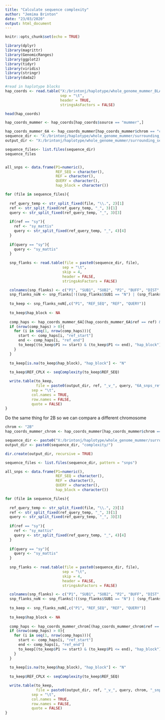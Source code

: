 ---
title: "Calculate sequence complexity"
author: "Jemima Brinton"
date: "23/03/2020"
output: html_document
---

```{r setup, include=FALSE}
knitr::opts_chunk$set(echo = TRUE)

library(dplyr)
library(magrittr)
library(GenomicRanges)
library(ggplot2)
library(tidyr)
library(viridis)
library(stringr)
library(dada2)
```

```{r}
#read in haplotype blocks
hap_coords <- read.table("X:/brintonj/haplotype/whole_genome_mummer_BLAST_5mbp_blocks_combined_ref_coords_block_numbers_SPELTA_ADDED.tsv",
                         sep = "\t", 
                         header = TRUE,
                         stringsAsFactors = FALSE)

head(hap_coords)

hap_coords_mummer <- hap_coords[hap_coords$source == "mummer",]

hap_coords_mummer_6A <- hap_coords_mummer[hap_coords_mummer$chrom == "chr6A",]
sequence_dir <- "X:/brintonj/haplotype/whole_genome_mummer/surrounding_seq/6A/"
output_dir <- "X:/brintonj/haplotype/whole_genome_mummer/surrounding_seq/"

sequence_files<- list.files(sequence_dir)
sequence_files


all_snps <- data.frame(P1=numeric(),
                       REF_SEQ = character(),
                       REF = character(),
                       QUERY = character(),
                       hap_block = character())

for (file in sequence_files){
  
  ref_query_temp <- str_split_fixed(file, "\\.", 2)[1]
  ref <- str_split_fixed(ref_query_temp, "_", 3)[1]
  query <- str_split_fixed(ref_query_temp, "_", 3)[3]
  
  if(ref == "sy"){
    ref <- "sy_mattis"
    query <- str_split_fixed(ref_query_temp, "_", 4)[4]
  }
  
  if(query == "sy"){
    query <- "sy_mattis"
  }
  
  snp_flanks <- read.table(file = paste0(sequence_dir, file),
                          sep = "\t",
                          skip = 4,
                          header = FALSE,
                          stringsAsFactors = FALSE)

  colnames(snp_flanks) <- c("P1", "SUB1", "SUB2", "P2", "BUFF", "DIST", "REF_SEQ", "QUERY_SEQ", "FRM", "TAGS", "REF", "QUERY")
  snp_flanks_noN <- snp_flanks[!((snp_flanks$SUB1 == "N") | (snp_flanks$SUB2 == "N")),]
  
  to_keep <- snp_flanks_noN[,c("P1", "REF_SEQ", "REF", "QUERY")]
  
  to_keep$hap_block <- NA
  
  comp_haps <- hap_coords_mummer_6A[(hap_coords_mummer_6A$ref == ref) & (hap_coords_mummer_6A$query == query),]
  if (nrow(comp_haps) > 0){
    for (i in seq(1, nrow(comp_haps))){
      start <- comp_haps[i, "ref_start"]
      end <- comp_haps[i, "ref_end"]
      to_keep[(to_keep$P1 >= start) & (to_keep$P1 <= end), "hap_block"] <- "Y"
    }
  }
    
  to_keep[is.na(to_keep$hap_block), "hap_block"] <- "N"
    
  to_keep$REF_CPLX <- seqComplexity(to_keep$REF_SEQ)

  write.table(to_keep, 
              file = paste0(output_dir, ref, "_v_", query, "6A_snps_ref_complexity.tsv"),
            sep = "\t",
            col.names = TRUE, 
            row.names = FALSE,
            quote = FALSE)
}


```

Do the same thing for 2B so we can compare a different chromosome

```{r}
chrom <- "2B"
hap_coords_mummer_chrom <- hap_coords_mummer[hap_coords_mummer$chrom == paste0("chr", chrom),]

sequence_dir <- paste0("X:/brintonj/haplotype/whole_genome_mummer/surrounding_seq/", chrom, "/")
output_dir <- paste0(sequence_dir, "complexity/")

dir.create(output_dir, recursive = TRUE)

sequence_files <- list.files(sequence_dir, pattern = "snps")

all_snps <- data.frame(P1=numeric(),
                       REF_SEQ = character(),
                       REF = character(),
                       QUERY = character(),
                       hap_block = character())

for (file in sequence_files){
  
  ref_query_temp <- str_split_fixed(file, "\\.", 2)[1]
  ref <- str_split_fixed(ref_query_temp, "_", 3)[1]
  query <- str_split_fixed(ref_query_temp, "_", 3)[3]
  
  if(ref == "sy"){
    ref <- "sy_mattis"
    query <- str_split_fixed(ref_query_temp, "_", 4)[4]
  }
  
  if(query == "sy"){
    query <- "sy_mattis"
  }
  
  snp_flanks <- read.table(file = paste0(sequence_dir, file),
                          sep = "\t",
                          skip = 4,
                          header = FALSE,
                          stringsAsFactors = FALSE)

  colnames(snp_flanks) <- c("P1", "SUB1", "SUB2", "P2", "BUFF", "DIST", "REF_SEQ", "QUERY_SEQ", "FRM", "TAGS", "REF", "QUERY")
  snp_flanks_noN <- snp_flanks[!((snp_flanks$SUB1 == "N") | (snp_flanks$SUB2 == "N")),]
  
  to_keep <- snp_flanks_noN[,c("P1", "REF_SEQ", "REF", "QUERY")]
  
  to_keep$hap_block <- NA
  
  comp_haps <- hap_coords_mummer_chrom[(hap_coords_mummer_chrom$ref == ref) & (hap_coords_mummer_chrom$query == query),]
  if (nrow(comp_haps) > 0){
    for (i in seq(1, nrow(comp_haps))){
      start <- comp_haps[i, "ref_start"]
      end <- comp_haps[i, "ref_end"]
      to_keep[(to_keep$P1 >= start) & (to_keep$P1 <= end), "hap_block"] <- "Y"
    }
  }
    
  to_keep[is.na(to_keep$hap_block), "hap_block"] <- "N"
    
  to_keep$REF_CPLX <- seqComplexity(to_keep$REF_SEQ)

  write.table(to_keep, 
              file = paste0(output_dir, ref, "_v_", query, chrom, "_snps_ref_complexity.tsv"),
            sep = "\t",
            col.names = TRUE, 
            row.names = FALSE,
            quote = FALSE)
}

```
